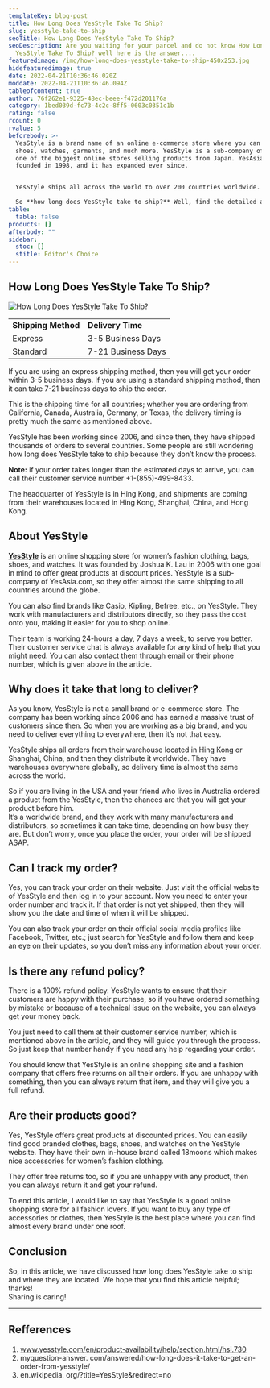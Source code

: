```yaml
---
templateKey: blog-post
title: How Long Does YesStyle Take To Ship?
slug: yesstyle-take-to-ship
seoTitle: How Long Does YesStyle Take To Ship?
seoDescription: Are you waiting for your parcel and do not know How Long Does
  YesStyle Take To Ship? well here is the answer....
featuredimage: /img/how-long-does-yesstyle-take-to-ship-450x253.jpg
hidefeaturedimage: true
date: 2022-04-21T10:36:46.020Z
moddate: 2022-04-21T10:36:46.094Z
tableofcontent: true
author: 76f262e1-9325-48ec-beee-f472d201176a
category: 1bed039d-fc73-4c2c-8ff5-0603c0351c1b
rating: false
rcount: 0
rvalue: 5
beforebody: >-
  YesStyle is a brand name of an online e-commerce store where you can buy bags,
  shoes, watches, garments, and much more. YesStyle is a sub-company of YesAsia,
  one of the biggest online stores selling products from Japan. YesAsia was
  founded in 1998, and it has expanded ever since.


  YesStyle ships all across the world to over 200 countries worldwide. I don’t know which country you are reading this article in, but the delivery time for all countries is almost the same.\

  So **how long does YesStyle take to ship?** Well, find the detailed answer below.
table:
  table: false
products: []
afterbody: ""
sidebar:
  stoc: []
  stitle: Editor's Choice
---
```

## How Long Does YesStyle Take To Ship?

![How Long Does YesStyle Take To Ship?](/img/how-long-does-yesstyle-take-to-ship-450x253.jpg "How Long Does YesStyle Take To Ship?")

|                     |                    |
| ------------------- | ------------------ |
| **Shipping Method** | **Delivery Time**  |
| Express             | 3-5 Business Days  |
| Standard            | 7-21 Business Days |

If you are using an express shipping method, then you will get your order within 3-5 business days. If you are using a standard shipping method, then it can take 7-21 business days to ship the order.

This is the shipping time for all countries; whether you are ordering from California, Canada, Australia, Germany, or Texas, the delivery timing is pretty much the same as mentioned above.

YesStyle has been working since 2006, and since then, they have shipped thousands of orders to several countries. Some people are still wondering how long does YesStyle take to ship because they don’t know the process.

**Note:** if your order takes longer than the estimated days to arrive, you can call their customer service number +1-(855)-499-8433.

The headquarter of YesStyle is in Hing Kong, and shipments are coming from their warehouses located in Hing Kong, Shanghai, China, and Hong Kong.

## About YesStyle

**[YesStyle](https://en.wikipedia.org/?title=YesStyle&redirect=no)** is an online shopping store for women’s fashion clothing, bags, shoes, and watches. It was founded by Joshua K. Lau in 2006 with one goal in mind to offer great products at discount prices. YesStyle is a sub-company of YesAsia.com, so they offer almost the same shipping to all countries around the globe.

You can also find brands like Casio, Kipling, Befree, etc., on YesStyle. They work with manufacturers and distributors directly, so they pass the cost onto you, making it easier for you to shop online.

Their team is working 24-hours a day, 7 days a week, to serve you better. Their customer service chat is always available for any kind of help that you might need. You can also contact them through email or their phone number, which is given above in the article.

## Why does it take that long to deliver?

As you know, YesStyle is not a small brand or e-commerce store. The company has been working since 2006 and has earned a massive trust of customers since then. So when you are working as a big brand, and you need to deliver everything to everywhere, then it’s not that easy.

YesStyle ships all orders from their warehouse located in Hing Kong or Shanghai, China, and then they distribute it worldwide. They have warehouses everywhere globally, so delivery time is almost the same across the world.

So if you are living in the USA and your friend who lives in Australia ordered a product from the YesStyle, then the chances are that you will get your product before him.\
It’s a worldwide brand, and they work with many manufacturers and distributors, so sometimes it can take time, depending on how busy they are. But don’t worry, once you place the order, your order will be shipped ASAP.

## Can I track my order?

Yes, you can track your order on their website. Just visit the official website of YesStyle and then log in to your account. Now you need to enter your order number and track it. If that order is not yet shipped, then they will show you the date and time of when it will be shipped.

You can also track your order on their official social media profiles like Facebook, Twitter, etc.; just search for YesStyle and follow them and keep an eye on their updates, so you don’t miss any information about your order.

## Is there any refund policy?

There is a 100% refund policy. YesStyle wants to ensure that their customers are happy with their purchase, so if you have ordered something by mistake or because of a technical issue on the website, you can always get your money back.

You just need to call them at their customer service number, which is mentioned above in the article, and they will guide you through the process. So just keep that number handy if you need any help regarding your order.

You should know that YesStyle is an online shopping site and a fashion company that offers free returns on all their orders. If you are unhappy with something, then you can always return that item, and they will give you a full refund.

## Are their products good?

Yes, YesStyle offers great products at discounted prices. You can easily find good branded clothes, bags, shoes, and watches on the YesStyle website. They have their own in-house brand called 18moons which makes nice accessories for women’s fashion clothing.

They offer free returns too, so if you are unhappy with any product, then you can always return it and get your refund.

To end this article, I would like to say that YesStyle is a good online shopping store for all fashion lovers. If you want to buy any type of accessories or clothes, then YesStyle is the best place where you can find almost every brand under one roof.

## Conclusion

So, in this article, we have discussed how long does YesStyle take to ship and where they are located. We hope that you find this article helpful; thanks!\
Sharing is caring!

- - -

## Refferences

1. www.yesstyle.com/en/product-availability/help/section.html/hsi.730
2. myquestion-answer. com/answered/how-long-does-it-take-to-get-an-order-from-yesstyle/
3. en.wikipedia. org/?title=YesStyle&redirect=no